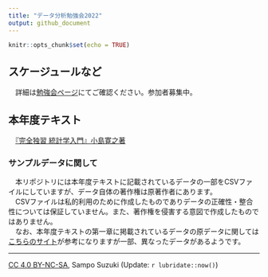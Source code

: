 ```yaml
---
title: "データ分析勉強会2022"
output: github_document
---
```


```r
knitr::opts_chunk$set(echo = TRUE)
```

## スケージュールなど
　詳細は[勉強会ページ](https://sites.google.com/view/kanto-metrics/2022%E5%B9%B4%E5%BA%A6)にてご確認ください。参加者募集中。

## 本年度テキスト
　[『完全独習 統計学入門』小島寛之著](https://www.diamond.co.jp/book/9784478820094.html)

### サンプルデータに関して
　本リポジトリには本年度テキストに記載されているデータの一部をCSVファイルにしていますが、データ自体の著作権は原著作者にあります。  
　CSVファイルは私的利用のために作成したものでありデータの正確性・整合性については保証していません。また、著作権を侵害する意図で作成したものではありません。  
　なお、本年度テキストの第一章に掲載されているデータの原データに関しては[こちらのサイト](http://goldenstate.cocolog-nifty.com/blog/2015/02/111pp2-8-19e6.html)が参考になりますが一部、異なったデータがあるようです。


---
[CC 4.0 BY-NC-SA](https://creativecommons.org/licenses/by-nc-sa/4.0/deed.ja), Sampo Suzuki (Update: `r lubridate::now()`)
